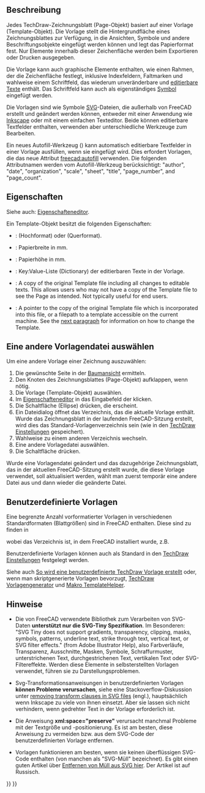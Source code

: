 <languages/>

{{Docnav/de
|[[TechDraw_LineGroup/de|Liniengruppen]]
|[[TechDraw_Hatching/de|Schraffur]]
|[[TechDraw_Workbench/de|TechDraw]]
|IconL=
|IconR=
|IconC=Workbench_TechDraw.svg
}}

{{TOCright}}

<span id="Description"></span>
==Beschreibung==

Jedes TechDraw-Zeichnungsblatt (Page-Objekt) basiert auf einer Vorlage (Template-Objekt). Die Vorlage stellt die Hintergrundfläche eines Zeichnungsblattes zur Verfügung, in die Ansichten, Symbole und andere Beschriftungsobjekte eingefügt werden können und legt das Papierformat fest. Nur Elemente innerhalb dieser Zeichenfläche werden beim Exportieren oder Drucken ausgegeben.

Die Vorlage kann auch graphische Elemente enthalten, wie einen Rahmen, der die Zeichenfläche festlegt, inklusive Indexfeldern, Faltmarken und wahlweise einem Schriftfeld, das wiederum unveränderbare und [[Svg_Namespace/de#freecad:editable|editierbare Texte]] enthält. Das Schriftfeld kann auch als eigenständiges [[TechDraw_Symbol/de|Symbol]] eingefügt werden.

Die Vorlagen sind wie Symbole [[SVG|SVG]]-Dateien, die außerhalb von FreeCAD erstellt und geändert werden können, entweder mit einer Anwendung wie [https://de.wikipedia.org/wiki/Inkscape Inkscape] oder mit einem einfachen Texteditor. Beide können editierbare Textfelder enthalten, verwenden aber unterschiedliche Werkzeuge zum Bearbeiten.

Ein neues Autofill-Werkzeug ({{Version/de|1.0}}) kann automatisch editierbare Textfelder in einer Vorlage ausfüllen, wenn sie eingefügt wird. Dies erfordert Vorlagen, die das neue Attribut [[Svg_Namespace/de#freecad:autofill|freecad:autofill]] verwenden. Die folgenden Attributnamen werden vom Autofill-Werkzeug berücksichtigt:  "author", "date", "organization", "scale", "sheet", "title", "page_number", and "page_count".

<span id="Properties"></span>
==Eigenschaften==

Siehe auch: [[Property_editor/de|Eigenschafteneditor]].

Ein Template-Objekt besitzt die folgenden Eigenschaften:

{{TitleProperty|Basis}}

* {{PropertyData/de|Orientation|Enumeration}}: {{Value|Portrait}} (Hochformat) oder {{Value|Landscape}} (Querformat).

{{TitleProperty|Page Properties}}

* {{PropertyData/de|Width|Length}}: Papierbreite in mm.
* {{PropertyData/de|Height|Length}}: Papierhöhe in mm.
* {{PropertyData/de|Editable Texts|Map|Hidden}}: Key:Value-Liste (Dictionary) der editierbaren Texte in der Vorlage.

{{TitleProperty|Template}}

* {{PropertyData|Page Result|FileIncluded}}: A copy of the original Template file including all changes to editable texts. This allows users who may not have a copy of the Template file to see the Page as intended. Not typically useful for end users.
* {{PropertyData|Template|File}}: A pointer to the copy of the original Template file which is incorporated into this {{FileName|*.FCStd}} file, or a filepath to a template accessible on the current machine. See the [[#Select_a_different_template_file|next paragraph]] for information on how to change the Template.

<span id="Select_a_different_template_file"></span>
== Eine andere Vorlagendatei auswählen==

Um eine andere Vorlage einer Zeichnung auszuwählen:
# Die gewünschte Seite in der [[Tree_view/de|Baumansicht]] ermitteln.
# Den Knoten des Zeichnungsblattes (Page-Objekt) aufklappen, wenn nötig.
# Die Vorlage (Template-Objekt) auswählen.
# Im [[Property_editor|Eigenschafteneditor]] in das Eingabefeld der {{PropertyData/de|Template}} klicken.
# Die Schaltfläche {{Button|...}} (Ellipse) drücken, die erscheint.
# Ein Dateidialog öffnet das Verzeichnis, das die aktuelle Vorlage enthält. Wurde das Zeichnungsblatt in der laufenden FreeCAD-Sitzung erstellt, wird dies das Standard-Vorlagenverzeichnis sein (wie in den [[TechDraw_Preferences/de#Dateien|TechDraw Einstellungen]] gespeichert).
# Wahlweise zu einem anderen Verzeichnis wechseln.
# Eine andere Vorlagedatei auswählen.
# Die Schaltfläche {{Button|OK}} drücken.

Wurde eine Vorlagendatei geändert und das dazugehörige Zeichnungsblatt, das in der aktuellen FreeCAD-Sitzung erstellt wurde, die diese Vorlage verwendet,  soll aktualisiert werden, wählt man zuerst temporär eine andere Datei aus und dann wieder die geänderte Datei.

<span id="Custom_Templates"></span>
==Benutzerdefinierte Vorlagen==

Eine begrenzte Anzahl vorformatierter Vorlagen in verschiedenen Standardformaten (Blattgrößen) sind in FreeCAD enthalten. Diese sind zu finden in

{{Code|code=
$INSTALL_DIR/Mod/TechDraw/Templates/
}}

wobei {{incode|$INSTALL_DIR}} das Verzeichnis ist, in dem FreeCAD installiert wurde, z.B.

{{Code|code=
/usr/share/freecad/Mod/TechDraw/Templates/
}}

Benutzerdefinierte Vorlagen können auch als Standard in den [[TechDraw_Preferences/de|TechDraw Einstellungen]] festgelegt werden.

Siehe auch [[TechDraw_TemplateHowTo/de|So wird eine benutzerdefinierte TechDraw Vorlage erstellt]] oder, wenn man skriptgenerierte Vorlagen bevorzugt, [[TechDraw_TemplateGenerator/de|TechDraw Vorlagengenerator]] und [[Macro_TemplateHelper/de|Makro TemplateHelper]].

<span id="Notes"></span>
==Hinweise==

* Die von FreeCAD verwendete Bibliothek zum Verarbeiten von SVG-Daten '''unterstützt nur die SVG-Tiny Spezifikation'''. Im Besonderen: "SVG Tiny does not support gradients, transparency, clipping, masks, symbols, patterns, underline text, strike through text, vertical text, or SVG filter effects." (from Adobe Illustrator Help), also Farbverläufe, Transparenz, Ausschnitte, Masken, Symbole, Schraffurmuster, unterstrichenen Text, durchgestrichenen Text, vertikalen Text oder SVG-Filtereffekte. Werden diese Elemente in selbsterstellten Vorlagen verwendet, führen sie zu Darstellungsproblemen.

* Svg-Transformationsanweisungen in benutzerdefinierten Vorlagen '''können Probleme verursachen''', siehe eine Stackoverflow-Diskussion unter [https://stackoverflow.com/questions/13329125/removing-transforms-in-svg-files removing transform clauses in SVG files] (engl.), hauptsächlich wenn Inkscape zu viele von ihnen einsetzt. Aber sie lassen sich nicht verhindern, wenn gedrehter Text in der Vorlage erforderlich ist.

* Die Anweisung '''xml:space="preserve"''' verursacht manchmal Probleme mit der Textgröße und -positionierung. Es ist am besten, diese Anweisung zu vermeiden bzw. aus dem SVG-Code der benutzerdefinierten Vorlage entfernen.

* Vorlagen funktionieren am besten, wenn sie keinen überflüssigen SVG-Code enthalten (von manchen als "SVG-Müll" bezeichnet). Es gibt einen guten Artikel über [https://freecad-gost.ru/news/gost-templates-techdraw-09-01-2020/ Entfernen von Müll aus SVG hier]. Der Artikel ist auf Russisch.


{{Docnav/de
|[[TechDraw_LineGroup/de|Liniengruppen]]
|[[TechDraw_Hatching/de|Schraffur]]
|[[TechDraw_Workbench/de|TechDraw]]
|IconL=
|IconR=
|IconC=Workbench_TechDraw.svg
}}

{{TechDraw Tools navi{{#translation:}}}}
{{Userdocnavi{{#translation:}}}}